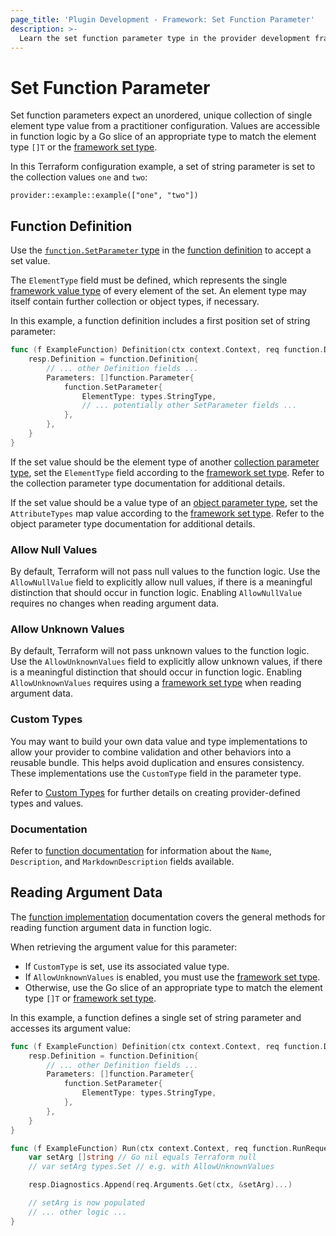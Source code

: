 ```yaml
---
page_title: 'Plugin Development - Framework: Set Function Parameter'
description: >-
  Learn the set function parameter type in the provider development framework.
---
```


# Set Function Parameter

Set function parameters expect an unordered, unique collection of single element type value from a practitioner configuration. Values are accessible in function logic by a Go slice of an appropriate type to match the element type `[]T` or the [framework set type](/terraform/plugin/framework/handling-data/types/set).

In this Terraform configuration example, a set of string parameter is set to the collection values `one` and `two`:

```hcl
provider::example::example(["one", "two"])
```

## Function Definition

Use the [`function.SetParameter` type](https://pkg.go.dev/github.com/hashicorp/terraform-plugin-framework/function#SetParameter) in the [function definition](/terraform/plugin/framework/functions/implementation#definition-method) to accept a set value.

The `ElementType` field must be defined, which represents the single [framework value type](/terraform/plugin/framework/handling-data/types) of every element of the set. An element type may itself contain further collection or object types, if necessary.

In this example, a function definition includes a first position set of string parameter:

```go
func (f ExampleFunction) Definition(ctx context.Context, req function.DefinitionRequest, resp *function.DefinitionResponse) {
    resp.Definition = function.Definition{
        // ... other Definition fields ...
        Parameters: []function.Parameter{
            function.SetParameter{
                ElementType: types.StringType,
                // ... potentially other SetParameter fields ...
            },
        },
    }
}
```

If the set value should be the element type of another [collection parameter type](/terraform/plugin/framework/functions/parameters#collection-parameter-types), set the `ElementType` field according to the [framework set type](/terraform/plugin/framework/handling-data/types/set). Refer to the collection parameter type documentation for additional details.

If the set value should be a value type of an [object parameter type](/terraform/plugin/framework/functions/parameters#object-parameter-type), set the `AttributeTypes` map value according to the [framework set type](/terraform/plugin/framework/handling-data/types/set). Refer to the object parameter type documentation for additional details.

### Allow Null Values

By default, Terraform will not pass null values to the function logic. Use the `AllowNullValue` field to explicitly allow null values, if there is a meaningful distinction that should occur in function logic. Enabling `AllowNullValue` requires no changes when reading argument data.

### Allow Unknown Values

By default, Terraform will not pass unknown values to the function logic. Use the `AllowUnknownValues` field to explicitly allow unknown values, if there is a meaningful distinction that should occur in function logic. Enabling `AllowUnknownValues` requires using a [framework set type](/terraform/plugin/framework/handling-data/types/set) when reading argument data.

### Custom Types

You may want to build your own data value and type implementations to allow your provider to combine validation and other behaviors into a reusable bundle. This helps avoid duplication and ensures consistency. These implementations use the `CustomType` field in the parameter type.

Refer to [Custom Types](/terraform/plugin/framework/handling-data/types/custom) for further details on creating provider-defined types and values.

### Documentation

Refer to [function documentation](/terraform/plugin/framework/functions/documentation) for information about the `Name`, `Description`, and `MarkdownDescription` fields available.

## Reading Argument Data

The [function implementation](/terraform/plugin/framework/functions/implementation) documentation covers the general methods for reading function argument data in function logic.

When retrieving the argument value for this parameter:

* If `CustomType` is set, use its associated value type.
* If `AllowUnknownValues` is enabled, you must use the [framework set type](/terraform/plugin/framework/handling-data/types/set).
* Otherwise, use the Go slice of an appropriate type to match the element type `[]T` or [framework set type](/terraform/plugin/framework/handling-data/types/set).

In this example, a function defines a single set of string parameter and accesses its argument value:

```go
func (f ExampleFunction) Definition(ctx context.Context, req function.DefinitionRequest, resp *function.DefinitionResponse) {
    resp.Definition = function.Definition{
        // ... other Definition fields ...
        Parameters: []function.Parameter{
            function.SetParameter{
                ElementType: types.StringType,
            },
        },
    }
}

func (f ExampleFunction) Run(ctx context.Context, req function.RunRequest, resp *function.RunResponse) {
    var setArg []string // Go nil equals Terraform null
    // var setArg types.Set // e.g. with AllowUnknownValues

    resp.Diagnostics.Append(req.Arguments.Get(ctx, &setArg)...)

    // setArg is now populated
    // ... other logic ...
}
```
